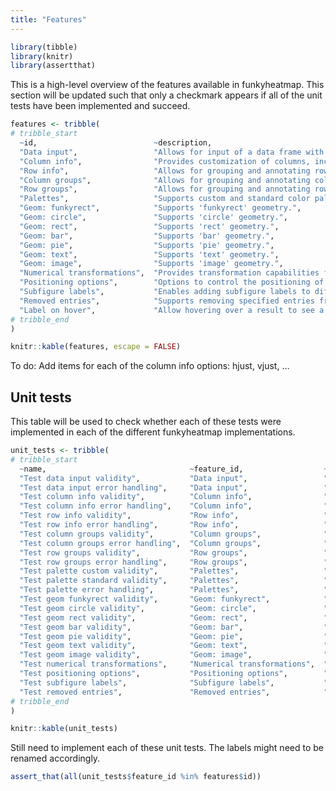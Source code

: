 ```yaml
---
title: "Features"
---
```


```r
library(tibble)
library(knitr)
library(assertthat)
```

This is a high-level overview of the features available in funkyheatmap. This section will be updated such that only a checkmark appears if all of the unit tests have been implemented and succeed.

```r
features <- tribble(
# tribble_start
  ~id,                          ~description,                                                                       ~R,   ~Python,  ~JS,
  "Data input",                 "Allows for input of a data frame with items by row and features in the columns.",  "✓",  "✓",      "✓",
  "Column info",                "Provides customization of columns, including geom, group, palette, and more.",     "✓",  "✓",      "✓",
  "Row info",                   "Allows for grouping and annotating rows.",                                         "✓",  "✓",      "",
  "Column groups",              "Allows for grouping and annotating column groups.",                                "✓",  "✓",      "✓",
  "Row groups",                 "Allows for grouping and annotating row groups.",                                   "✓",  "✓",      "",
  "Palettes",                   "Supports custom and standard color palettes for the heatmap.",                     "✓",  "✓",      "±",
  "Geom: funkyrect",            "Supports 'funkyrect' geometry.",                                                   "✓",  "✓",      "✓",
  "Geom: circle",               "Supports 'circle' geometry.",                                                      "✓",  "✓",      "✓",
  "Geom: rect",                 "Supports 'rect' geometry.",                                                        "✓",  "✓",      "",
  "Geom: bar",                  "Supports 'bar' geometry.",                                                         "✓",  "✓",      "✓",
  "Geom: pie",                  "Supports 'pie' geometry.",                                                         "✓",  "✓",      "",
  "Geom: text",                 "Supports 'text' geometry.",                                                        "✓",  "✓",      "✓",
  "Geom: image",                "Supports 'image' geometry.",                                                       "✓",  "✓",      "",
  "Numerical transformations",  "Provides transformation capabilities for numerical columns.",                      "✓",  "✓",      "✓",
  "Positioning options",        "Options to control the positioning of various elements in the plot.",              "✓",  "✓",      "✓",
  "Subfigure labels",           "Enables adding subfigure labels to different column groups.",                      "✓",  "✓",      "✓",
  "Removed entries",            "Supports removing specified entries from rows and replacing them with a label.",   "✓",  "✓",       "",
  "Label on hover",             "Allow hovering over a result to see a label",                                      "",   "",       "✓"
# tribble_end
)

knitr::kable(features, escape = FALSE)
```

:::{.callout-important}
To do: Add items for each of the column info options: hjust, vjust, ...
:::

## Unit tests

This table will be used to check whether each of these tests were implemented in each of the different funkyheatmap implementations.

```r
unit_tests <- tribble(
# tribble_start
  ~name,                                ~feature_id,                  ~description,
  "Test data input validity",           "Data input",                 "Test whether the function handles valid data frame input correctly.",
  "Test data input error handling",     "Data input",                 "Test the function's error handling when provided with an invalid data frame input.",
  "Test column info validity",          "Column info",                "Test if the function processes valid column information correctly.",
  "Test column info error handling",    "Column info",                "Test the function's error handling when provided with invalid column information.",
  "Test row info validity",             "Row info",                   "Test if the function processes valid row information correctly.",
  "Test row info error handling",       "Row info",                   "Test the function's error handling when provided with invalid row information.",
  "Test column groups validity",        "Column groups",              "Test if the function processes valid column groups correctly.",
  "Test column groups error handling",  "Column groups",              "Test the function's error handling when provided with invalid column groups.",
  "Test row groups validity",           "Row groups",                 "Test if the function processes valid row groups correctly.",
  "Test row groups error handling",     "Row groups",                 "Test the function's error handling when provided with invalid row groups.",
  "Test palette custom validity",       "Palettes",                   "Test if the function handles valid custom palettes correctly.",
  "Test palette standard validity",     "Palettes",                   "Test if the function handles valid standard palettes correctly.",
  "Test palette error handling",        "Palettes",                   "Test the function's error handling when provided with invalid palettes.",
  "Test geom funkyrect validity",       "Geom: funkyrect",            "Test if the function correctly renders 'funkyrect' geometry.",
  "Test geom circle validity",          "Geom: circle",               "Test if the function correctly renders 'circle' geometry.",
  "Test geom rect validity",            "Geom: rect",                 "Test if the function correctly renders 'rect' geometry.",
  "Test geom bar validity",             "Geom: bar",                  "Test if the function correctly renders 'bar' geometry.",
  "Test geom pie validity",             "Geom: pie",                  "Test if the function correctly renders 'pie' geometry.",
  "Test geom text validity",            "Geom: text",                 "Test if the function correctly renders 'text' geometry.",
  "Test geom image validity",           "Geom: image",                "Test if the function correctly renders 'image' geometry.",
  "Test numerical transformations",     "Numerical transformations",  "Test if the function applies numerical transformations correctly.",
  "Test positioning options",           "Positioning options",        "Test if the function handles positioning options like hjust, vjust, size, label correctly.",
  "Test subfigure labels",              "Subfigure labels",           "Test if the function correctly adds subfigure labels to different column groups.",
  "Test removed entries",               "Removed entries",            "Test if the function correctly removes specified entries from rows and replaces them with a label."
# tribble_end
)

knitr::kable(unit_tests)
```

:::{.callout-important}
Still need to implement each of these unit tests. The labels might need to be renamed accordingly.
:::

```r
assert_that(all(unit_tests$feature_id %in% features$id))
```
